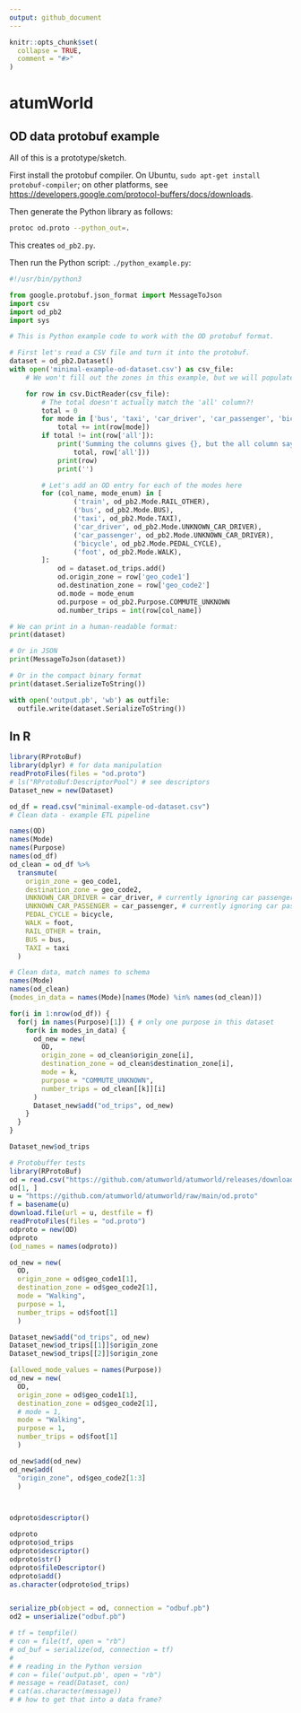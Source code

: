 ```yaml
---
output: github_document
---
```


<!-- README.md is generated from README.Rmd. Please edit that file -->

```r
knitr::opts_chunk$set(
  collapse = TRUE,
  comment = "#>"
)
```

# atumWorld

## OD data protobuf example

All of this is a prototype/sketch.

First install the protobuf compiler. On Ubuntu, `sudo apt-get install
protobuf-compiler`; on other platforms, see
<https://developers.google.com/protocol-buffers/docs/downloads>.

Then generate the Python library as follows:

```bash
protoc od.proto --python_out=.
```

This creates `od_pb2.py`.

Then run the Python script: `./python_example.py`:

```python
#!/usr/bin/python3

from google.protobuf.json_format import MessageToJson
import csv
import od_pb2
import sys

# This is Python example code to work with the OD protobuf format.

# First let's read a CSV file and turn it into the protobuf.
dataset = od_pb2.Dataset()
with open('minimal-example-od-dataset.csv') as csv_file:
    # We won't fill out the zones in this example, but we will populate od_trips.

    for row in csv.DictReader(csv_file):
        # The total doesn't actually match the 'all' column?!
        total = 0
        for mode in ['bus', 'taxi', 'car_driver', 'car_passenger', 'bicycle', 'foot']:
            total += int(row[mode])
        if total != int(row['all']):
            print('Summing the columns gives {}, but the all column says {}:'.format(
                total, row['all']))
            print(row)
            print('')

        # Let's add an OD entry for each of the modes here
        for (col_name, mode_enum) in [
                ('train', od_pb2.Mode.RAIL_OTHER),
                ('bus', od_pb2.Mode.BUS),
                ('taxi', od_pb2.Mode.TAXI),
                ('car_driver', od_pb2.Mode.UNKNOWN_CAR_DRIVER),
                ('car_passenger', od_pb2.Mode.UNKNOWN_CAR_DRIVER),
                ('bicycle', od_pb2.Mode.PEDAL_CYCLE),
                ('foot', od_pb2.Mode.WALK),
        ]:
            od = dataset.od_trips.add()
            od.origin_zone = row['geo_code1']
            od.destination_zone = row['geo_code2']
            od.mode = mode_enum
            od.purpose = od_pb2.Purpose.COMMUTE_UNKNOWN
            od.number_trips = int(row[col_name])

# We can print in a human-readable format:
print(dataset)

# Or in JSON
print(MessageToJson(dataset))

# Or in the compact binary format
print(dataset.SerializeToString())

with open('output.pb', 'wb') as outfile:
  outfile.write(dataset.SerializeToString())


```

## In R

```r
library(RProtoBuf)
library(dplyr) # for data manipulation
readProtoFiles(files = "od.proto")
# ls("RProtoBuf:DescriptorPool") # see descriptors
Dataset_new = new(Dataset)

od_df = read.csv("minimal-example-od-dataset.csv")
# Clean data - example ETL pipeline

names(OD)
names(Mode)
names(Purpose)
names(od_df)
od_clean = od_df %>% 
  transmute(
    origin_zone = geo_code1,
    destination_zone = geo_code2,
    UNKNOWN_CAR_DRIVER = car_driver, # currently ignoring car passengers
    UNKNOWN_CAR_PASSENGER = car_passenger, # currently ignoring car passengers
    PEDAL_CYCLE = bicycle,
    WALK = foot,
    RAIL_OTHER = train,
    BUS = bus,
    TAXI = taxi
  )

# Clean data, match names to schema
names(Mode)
names(od_clean) 
(modes_in_data = names(Mode)[names(Mode) %in% names(od_clean)])

for(i in 1:nrow(od_df)) {
  for(j in names(Purpose)[1]) { # only one purpose in this dataset
    for(k in modes_in_data) {
      od_new = new(
        OD,
        origin_zone = od_clean$origin_zone[i],
        destination_zone = od_clean$destination_zone[i],
        mode = k,
        purpose = "COMMUTE_UNKNOWN",
        number_trips = od_clean[[k]][i]
      )
      Dataset_new$add("od_trips", od_new)
    }
  }
}

Dataset_new$od_trips
```


```r
# Protobuffer tests
library(RProtoBuf)
od = read.csv("https://github.com/atumworld/atumworld/releases/download/0/minimal-example-od-dataset.csv")
od[1, ]
u = "https://github.com/atumworld/atumworld/raw/main/od.proto"
f = basename(u)
download.file(url = u, destfile = f)
readProtoFiles(files = "od.proto")
odproto = new(OD)
odproto
(od_names = names(odproto))

od_new = new(
  OD,
  origin_zone = od$geo_code1[1],
  destination_zone = od$geo_code2[1],
  mode = "Walking",
  purpose = 1,
  number_trips = od$foot[1]
  )

Dataset_new$add("od_trips", od_new)
Dataset_new$od_trips[[1]]$origin_zone
Dataset_new$od_trips[[2]]$origin_zone

(allowed_mode_values = names(Purpose))
od_new = new(
  OD,
  origin_zone = od$geo_code1[1],
  destination_zone = od$geo_code2[1],
  # mode = 1,
  mode = "Walking",
  purpose = 1,
  number_trips = od$foot[1]
  )

od_new$add(od_new)
od_new$add(
  "origin_zone", od$geo_code2[1:3]
  )



odproto$descriptor()

odproto
odproto$od_trips
odproto$descriptor()
odproto$str()
odproto$fileDescriptor()
odproto$add()
as.character(odproto$od_trips)


serialize_pb(object = od, connection = "odbuf.pb")
od2 = unserialize("odbuf.pb")

# tf = tempfile()
# con = file(tf, open = "rb")
# od_buf = serialize(od, connection = tf)
# 
# # reading in the Python version
# con = file('output.pb', open = "rb")
# message = read(Dataset, con)
# cat(as.character(message))
# # how to get that into a data frame?
```

